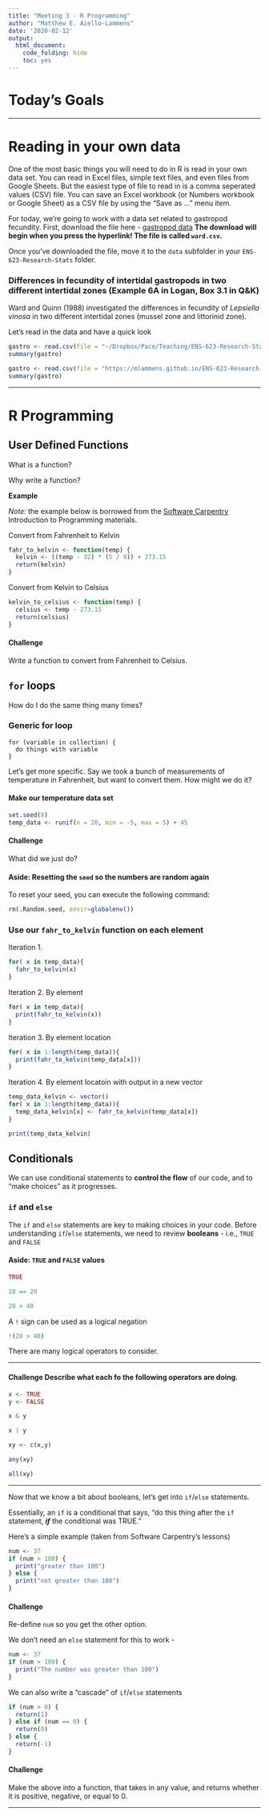 ```yaml
---
title: "Meeting 3 - R Programming"
author: "Matthew E. Aiello-Lammens"
date: '2020-02-12'
output:
  html_document:
    code_folding: hide
    toc: yes
---
```


# Today's Goals







***

# Reading in your own data

One of the most basic things you will need to do in R is read in your own data set. 
You can read in Excel files, simple text files, and even files from Google Sheets.
But the easiest type of file to read in is a comma seperated values (CSV) file. 
You can save an Excel workbook (or Numbers workbook or Google Sheet) as a CSV file by using the "Save as ..." menu item. 

For today, we're going to work with a data set related to gastropod fecundity.
First, download the file here - [gastropod data](https://mlammens.github.io/ENS-623-Research-Stats/data/Logan_Examples/Chapter6/Data/ward.csv) **The download will begin when you press the hyperlink! The file is called `ward.csv`.**

Once you've downloaded the file, move it to the `data` subfolder in your `ENS-623-Research-Stats` folder.

### Differences in fecundity of intertidal gastropods in two different intertidal zones (Example 6A in Logan, Box 3.1 in Q&K)

Ward and Quinn (1988) investigated the differences in fecundity of *Lepsiella vinosa* in two different intertidal zones (mussel zone and littorinid zone). 

Let's read in the data and have a quick look

```r
gastro <- read.csv(file = "~/Dropbox/Pace/Teaching/ENS-623-Research-Stats/ENS-623-Research-Stats-Web/data/Logan_Examples/Chapter6/Data/ward.csv")
summary(gastro)
```


```r
gastro <- read.csv(file = "https://mlammens.github.io/ENS-623-Research-Stats/data/Logan_Examples/Chapter6/Data/ward.csv")
summary(gastro)
```





***

# R Programming

## User Defined Functions

What is a function?

Why write a function?

**Example**

*Note:* the example below is borrowed from the [Software Carpentry](https://software-carpentry.org/) Introduction to Programming materials.

Convert from Fahrenheit to Kelvin

```r
fahr_to_kelvin <- function(temp) {
  kelvin <- ((temp - 32) * (5 / 9)) + 273.15
  return(kelvin)
}
```

Convert from Kelvin to Celsius

```r
kelvin_to_celsius <- function(temp) {
  celsius <- temp - 273.15
  return(celsius)
}
```

#### Challenge

Write a function to convert from Fahrenheit to Celsius.


## `for` loops

How do I do the same thing many times?

### Generic for loop

```
for (variable in collection) {
  do things with variable
}
```

Let's get more specific. Say we took a bunch of measurements of temperature in Fahrenheit, but want to convert them. How might we do it?

#### Make our temperature data set

```r
set.seed(8)
temp_data <- runif(n = 20, min = -5, max = 5) + 45
```

#### Challenge

What did we just do?


#### Aside: Resetting the `seed` so the numbers are random again

To reset your seed, you can execute the following command:

```r
rm(.Random.seed, envir=globalenv())
```


### Use our `fahr_to_kelvin` function on each element

Iteration 1.

```r
for( x in temp_data){
  fahr_to_kelvin(x)
}
```

Iteration 2. By element

```r
for( x in temp_data){
  print(fahr_to_kelvin(x))
}
```

Iteration 3. By element location

```r
for( x in 1:length(temp_data)){
  print(fahr_to_kelvin(temp_data[x]))
}
```

Iteration 4. By element locatoin with output in a new vector

```r
temp_data_kelvin <- vector()
for( x in 1:length(temp_data)){
  temp_data_kelvin[x] <- fahr_to_kelvin(temp_data[x])
}

print(temp_data_kelvin)
```



## Conditionals

We can use conditional statements to **control the flow** of our code, and to "make choices" as it progresses.

### `if` and `else`

The `if` and `else` statements are key to making choices in your code.
Before understanding `if`/`else` statements, we need to review **booleans** - i.e., `TRUE` and `FALSE`

#### Aside: `TRUE` and `FALSE` values

```r
TRUE
```

```r
20 == 20
```

```r
20 > 40
```

A `!` sign can be used as a logical negation

```r
!(20 > 40)
```

There are many logical operators to consider.

***

#### Challenge Describe what each fo the following operators are doing.

```r
x <- TRUE
y <- FALSE
```

```r
x & y
```

```r
x | y
```

```r
xy <- c(x,y)
```

```r
any(xy)
```

```r
all(xy)
```

***

Now that we know a bit about booleans, let's get into `if`/`else` statements.

Essentially, an `if` is a conditional that says, "do this thing after the `if` statement, ***if*** the conditional was TRUE."

Here's a simple example (taken from Software Carpentry's lessons)

```r
num <- 37
if (num > 100) {
  print("greater than 100")
} else {
  print("not greater than 100")
}
```

#### Challenge 

Re-define `num` so you get the other option.

We don't need an `else` statement for this to work -

```r
num <- 37
if (num > 100) {
  print("The number was greater than 100")
}

```

We can also write a "cascade" of `if`/`else` statements

```r
if (num > 0) {
  return(1)
} else if (num == 0) {
  return(0)
} else {
  return(-1)
}
```

#### Challenge

Make the above into a function, that takes in any value, and returns whether it is positive, negative, or equal to 0.

***

